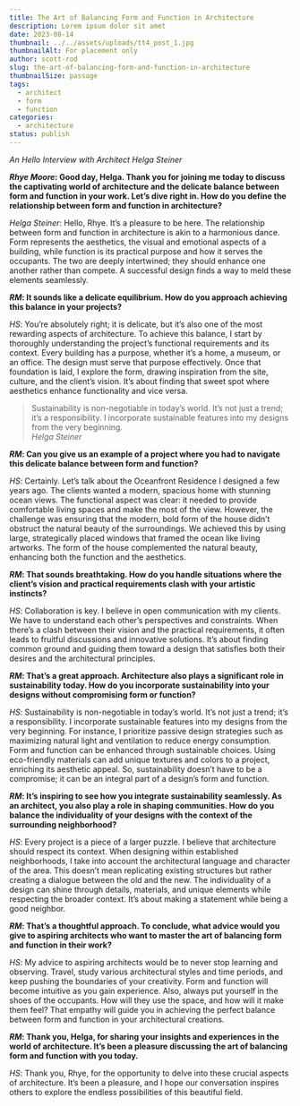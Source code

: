 ```yaml
---
title: The Art of Balancing Form and Function in Architecture
description: Lorem ipsum dolor sit amet
date: 2023-08-14
thumbnail: ../../assets/uploads/tt4_post_1.jpg
thumbnailAlt: For placement only
author: scott-rod
slug: the-art-of-balancing-form-and-function-in-architecture
thumbnailSize: passage
tags:
  - architect
  - form
  - function
categories:
  - architecture
status: publish
---
```


_An Hello Interview with Architect Helga Steiner_

**_Rhye Moore_: Good day, Helga. Thank you for joining me today to discuss the captivating world of architecture and the delicate balance between form and function in your work. Let’s dive right in. How do you define the relationship between form and function in architecture?**

_Helga Steiner_: Hello, Rhye. It’s a pleasure to be here. The relationship between form and function in architecture is akin to a harmonious dance. Form represents the aesthetics, the visual and emotional aspects of a building, while function is its practical purpose and how it serves the occupants. The two are deeply intertwined; they should enhance one another rather than compete. A successful design finds a way to meld these elements seamlessly.

**_RM_: It sounds like a delicate equilibrium. How do you approach achieving this balance in your projects?**

_HS_: You’re absolutely right; it is delicate, but it’s also one of the most rewarding aspects of architecture. To achieve this balance, I start by thoroughly understanding the project’s functional requirements and its context. Every building has a purpose, whether it’s a home, a museum, or an office. The design must serve that purpose effectively. Once that foundation is laid, I explore the form, drawing inspiration from the site, culture, and the client’s vision. It’s about finding that sweet spot where aesthetics enhance functionality and vice versa.

> Sustainability is non-negotiable in today’s world. It’s not just a trend; it’s a responsibility. I incorporate sustainable features into my designs from the very beginning.
> <br />
> <cite>Helga Steiner</cite>

**_RM_: Can you give us an example of a project where you had to navigate this delicate balance between form and function?**

_HS_: Certainly. Let’s talk about the Oceanfront Residence I designed a few years ago. The clients wanted a modern, spacious home with stunning ocean views. The functional aspect was clear: it needed to provide comfortable living spaces and make the most of the view. However, the challenge was ensuring that the modern, bold form of the house didn’t obstruct the natural beauty of the surroundings. We achieved this by using large, strategically placed windows that framed the ocean like living artworks. The form of the house complemented the natural beauty, enhancing both the function and the aesthetics.

**_RM_: That sounds breathtaking. How do you handle situations where the client’s vision and practical requirements clash with your artistic instincts?**

_HS_: Collaboration is key. I believe in open communication with my clients. We have to understand each other’s perspectives and constraints. When there’s a clash between their vision and the practical requirements, it often leads to fruitful discussions and innovative solutions. It’s about finding common ground and guiding them toward a design that satisfies both their desires and the architectural principles.

**_RM_: That’s a great approach. Architecture also plays a significant role in sustainability today. How do you incorporate sustainability into your designs without compromising form or function?**

_HS_: Sustainability is non-negotiable in today’s world. It’s not just a trend; it’s a responsibility. I incorporate sustainable features into my designs from the very beginning. For instance, I prioritize passive design strategies such as maximizing natural light and ventilation to reduce energy consumption. Form and function can be enhanced through sustainable choices. Using eco-friendly materials can add unique textures and colors to a project, enriching its aesthetic appeal. So, sustainability doesn’t have to be a compromise; it can be an integral part of a design’s form and function.

**_RM_: It’s inspiring to see how you integrate sustainability seamlessly. As an architect, you also play a role in shaping communities. How do you balance the individuality of your designs with the context of the surrounding neighborhood?**

_HS_: Every project is a piece of a larger puzzle. I believe that architecture should respect its context. When designing within established neighborhoods, I take into account the architectural language and character of the area. This doesn’t mean replicating existing structures but rather creating a dialogue between the old and the new. The individuality of a design can shine through details, materials, and unique elements while respecting the broader context. It’s about making a statement while being a good neighbor.

**_RM_: That’s a thoughtful approach. To conclude, what advice would you give to aspiring architects who want to master the art of balancing form and function in their work?**

_HS_: My advice to aspiring architects would be to never stop learning and observing. Travel, study various architectural styles and time periods, and keep pushing the boundaries of your creativity. Form and function will become intuitive as you gain experience. Also, always put yourself in the shoes of the occupants. How will they use the space, and how will it make them feel? That empathy will guide you in achieving the perfect balance between form and function in your architectural creations.

**_RM_: Thank you, Helga, for sharing your insights and experiences in the world of architecture. It’s been a pleasure discussing the art of balancing form and function with you today.**

_HS_: Thank you, Rhye, for the opportunity to delve into these crucial aspects of architecture. It’s been a pleasure, and I hope our conversation inspires others to explore the endless possibilities of this beautiful field.